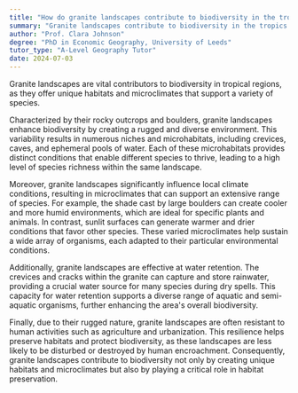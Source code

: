 ```yaml
---
title: "How do granite landscapes contribute to biodiversity in the tropics?"
summary: "Granite landscapes contribute to biodiversity in the tropics by providing unique habitats and microclimates for various species."
author: "Prof. Clara Johnson"
degree: "PhD in Economic Geography, University of Leeds"
tutor_type: "A-Level Geography Tutor"
date: 2024-07-03
---
```


Granite landscapes are vital contributors to biodiversity in tropical regions, as they offer unique habitats and microclimates that support a variety of species.

Characterized by their rocky outcrops and boulders, granite landscapes enhance biodiversity by creating a rugged and diverse environment. This variability results in numerous niches and microhabitats, including crevices, caves, and ephemeral pools of water. Each of these microhabitats provides distinct conditions that enable different species to thrive, leading to a high level of species richness within the same landscape.

Moreover, granite landscapes significantly influence local climate conditions, resulting in microclimates that can support an extensive range of species. For example, the shade cast by large boulders can create cooler and more humid environments, which are ideal for specific plants and animals. In contrast, sunlit surfaces can generate warmer and drier conditions that favor other species. These varied microclimates help sustain a wide array of organisms, each adapted to their particular environmental conditions.

Additionally, granite landscapes are effective at water retention. The crevices and cracks within the granite can capture and store rainwater, providing a crucial water source for many species during dry spells. This capacity for water retention supports a diverse range of aquatic and semi-aquatic organisms, further enhancing the area's overall biodiversity.

Finally, due to their rugged nature, granite landscapes are often resistant to human activities such as agriculture and urbanization. This resilience helps preserve habitats and protect biodiversity, as these landscapes are less likely to be disturbed or destroyed by human encroachment. Consequently, granite landscapes contribute to biodiversity not only by creating unique habitats and microclimates but also by playing a critical role in habitat preservation.
    